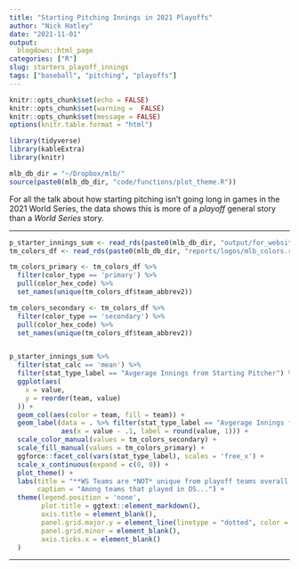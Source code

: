 ```yaml
---
title: "Starting Pitching Innings in 2021 Playoffs"
author: "Nick Hatley"
date: "2021-11-01"
output:
  blogdown::html_page
categories: ["R"]
slug: starters_playoff_innings
tags: ["baseball", "pitching", "playoffs"]
---
```

```r
knitr::opts_chunk$set(echo = FALSE)
knitr::opts_chunk$set(warning =  FALSE)
knitr::opts_chunk$set(message = FALSE)
options(knitr.table.format = "html")
```


```r
library(tidyverse)
library(kableExtra)
library(knitr)

mlb_db_dir = "~/Dropbox/mlb/"
source(paste0(mlb_db_dir, "code/functions/plot_theme.R"))
```

For all the talk about how starting pitching isn't going long in games in the 2021 World Series, the data shows this is more of a *playoff* general story than a *World Series* story.
 
***********
  
```r
p_starter_innings_sum <- read_rds(paste0(mlb_db_dir, "output/for_website/playoff_sp_innings.rds"))
tm_colors_df <- read_rds(paste0(mlb_db_dir, "reports/logos/mlb_colors.rds"))

tm_colors_primary <- tm_colors_df %>% 
  filter(color_type == 'primary') %>% 
  pull(color_hex_code) %>% 
  set_names(unique(tm_colors_df$team_abbrev2))

tm_colors_secondary <- tm_colors_df %>% 
  filter(color_type == 'secondary') %>% 
  pull(color_hex_code) %>% 
  set_names(unique(tm_colors_df$team_abbrev2))


p_starter_innings_sum %>%   
  filter(stat_calc == 'mean') %>%  
  filter(stat_type_label == "Avgerage Innings from Starting Pitcher") %>% 
  ggplot(aes(
    x = value, 
    y = reorder(team, value)
  )) + 
  geom_col(aes(color = team, fill = team)) +
  geom_label(data = . %>% filter(stat_type_label == "Avgerage Innings from Starting Pitcher"), 
             aes(x = value - .1, label = round(value, 1))) + 
  scale_color_manual(values = tm_colors_secondary) +
  scale_fill_manual(values = tm_colors_primary) + 
  ggforce::facet_col(vars(stat_type_label), scales = 'free_x') + 
  scale_x_continuous(expand = c(0, 0)) + 
  plot_theme() + 
  labs(title = "**WS Teams are *NOT* unique from playoff teams overall in getting<br>innings from their bullpen**", 
       caption = "Among teams that played in DS...") + 
  theme(legend.position = 'none', 
        plot.title = ggtext::element_markdown(),
        axis.title = element_blank(),
        panel.grid.major.y = element_line(linetype = "dotted", color = "#A4A4A4", size = .4),
        panel.grid.minor = element_blank(),
        axis.ticks.x = element_blank()
  ) 

```
  
***********
  
